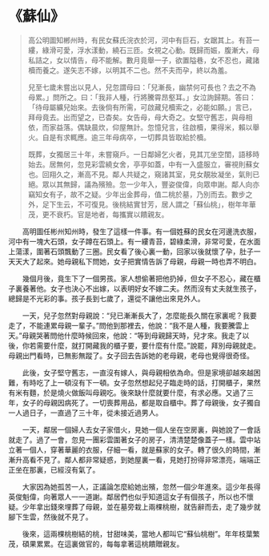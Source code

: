 # 《蘇仙》

> 高公明圖知郴州時，有民女蘇氏浣衣於河，河中有巨石，女踞其上。有苔一縷，綠滑可愛，浮水漾動，繞石三匝。女視之心動。既歸而娠，腹漸大，母私詰之，女以情告，母不能解。數月竟舉一子，欲置隘巷，女不忍也，藏諸櫝而養之。遂矢志不嫁，以明其不二也。然不夫而孕，終以為羞。
>
> 兒至七歲未嘗出以見人，兒忽謂母曰：「兒漸長，幽禁何可長也？去之不為母累。」問所之。曰：「我非人種，行將騰霄昂壑耳。」女泣詢歸期。答曰：「待母屬纊兒始來。去後倘有所需，可啟藏兒櫝索之，必能如願。」言已，拜母竟去。出而望之，已杳矣。女告母，母大奇之。女堅守舊志，與母相依，而家益落。偶缺晨炊，仰屋無計。忽憶兒言，往啟櫝，果得米，賴以舉火。自是有求輒應。逾三年母病卒，一切葬具皆取給於櫝。
>
> 既葬，女獨居三十年，未嘗窺戶。一日鄰婦乞火者，見其兀坐空閨，語移時始去。居無何，忽見彩雲繞女舍，亭亭如蓋，中有一入盛服立，審視則蘇女也。回翔久之，漸高不見。鄰人共疑之，窺諸其室，見女靚妝凝坐，氣則已絕。眾以其無歸，議為殯殮。忽一少年入，豐姿俊偉，向眾申謝。鄰人向亦竊知女有子，故不之疑。少年出金葬母，值二桃於墓，乃別而去。數步之外，足下生云，不可復見。後桃結實甘芳，居人謂之「蘇仙桃」，樹年年華茂，更不衰朽。官是地者，每攜實以饋親友。

&emsp;&emsp;高明圖任彬州知州時，發生了這樣一件事。有一個姓蘇的民女在河邊洗衣服，河中有一塊大石頭，女子蹲在石頭上。有一縷青苔，碧綠柔滑，非常可愛，在水面上蕩漾，圍著石頭飄動了三圈。民女看了後心裏一動，回家以後就懷了孕，肚子一天天大了起來。她母親私下問她，女子把實情告訴了母親，母親一時也弄不明白。

&emsp;&emsp;幾個月後，竟生下了一個男孩。家人想偷著把他扔掉，但女子不忍心，藏在櫃子裏養著他。女子也決心不出嫁，以表明好女不嫁二夫。然而沒有丈夫就生孩子，總歸是不光彩的事。孩子長到七歲了，還從不讓他出來見外人。

&emsp;&emsp;一天，兒子忽然對母親說：“兒已漸漸長大了，怎麼能長久關在家裏呢？我要走了，不能連累母親一輩子。”問他到那裡去，他說：“我不是人種，我要騰雲上天。”母親哭著問他什麼時候回來，他說：“等到母親歸天時，兒才來。我走了以後，你若需要什麼，就打開藏我的櫃子要，要什麼有什麼。”說罷，拜別母親就走。母親出門看時，已無影無蹤了。女子回去告訴她的老母親，老母也覺得很奇怪。

&emsp;&emsp;此後，女子堅守舊志，一直沒有嫁人，與母親相依為命。但是家境卻越來越困難，有時吃了上一頓沒有下一頓。女子忽然想起兒子臨走時的話，打開櫃子，果然有米有麵，於是燒火做飯叫母親吃。後來缺什麼就要什麼，有求必應。又過了三年，女子的母親因病死了。一切喪葬用品，都是取自櫃中。葬了母親後，女子獨自一人過日子，一直過了三十年，從未接近過男人。

&emsp;&emsp;一天，鄰居一個婦人去女子家借火，見她一個人坐在空房裏，與她說了一會話就走了。過了一會，忽見一團彩雲圍著女子的房子，清清楚楚像蓋子一樣。雲中站立著一個人，穿著華麗的衣服，仔細一看，就是蘇家的女子。轉了很久的時間，漸漸升高看不見了。鄰人都非常疑惑，到她屋裏一看，見她打扮得非常漂亮，端端正正坐在那裏，已經沒有氣了。

&emsp;&emsp;大家因為她孤苦一人，正議論怎麼給她出殯，忽然一個少年進來。這少年長得英俊魁偉，向著眾人一一道謝。鄰居們也似乎知道這女子有個孩子，所以也不懷疑。少年拿出錢來埋葬了母親，並在墓旁栽上兩棵桃樹，就告辭而去，走了幾步就腳下生雲，然後就不見了。

&emsp;&emsp;後來，這兩棵桃樹結的桃，甘甜味美，當地人都叫它“蘇仙桃樹”。年年枝葉繁茂，碩果累累。在這裏做官的，每每拿著這桃饋贈親友。
